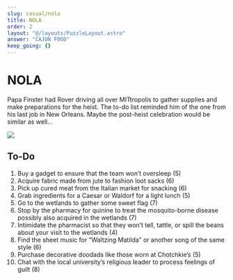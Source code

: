 ```yaml
---
slug: casual/nola
title: NOLA
order: 2
layout: "@/layouts/PuzzleLayout.astro"
answer: "CAJUN FOOD"
keep_going: {}
---
```


# NOLA

<div class="italics">
  Papa Finster had Rover driving all over MITtropolis to gather supplies and make preparations for
  the heist. The to-do list reminded him of the one from his last job in New Orleans. Maybe the
  post-heist celebration would be similar as well…
</div>

<img src="/NOLA.png" class="aspect-square"></img>

## To-Do

<ol>
  <li>Buy a gadget to ensure that the team won’t oversleep (5)</li>
  <li>Acquire fabric made from jute to fashion loot sacks (6)</li>
  <li>Pick up cured meat from the Italian market for snacking (6)</li>
  <li>Grab ingredients for a Caesar or Waldorf for a light lunch (5)</li>
  <li>Go to the wetlands to gather some sweet flag (7)</li>
  <li>
    Stop by the pharmacy for quinine to treat the mosquito-borne disease possibly also acquired in
    the wetlands (7)
  </li>
  <li>
    Intimidate the pharmacist so that they won’t tell, tattle, or spill the beans about your visit
    to the wetlands (4)
  </li>
  <li>Find the sheet music for “Waltzing Matilda” or another song of the same style (6)</li>
  <li>Purchase decorative doodads like those worn at Chotchkie’s (5)</li>
  <li>Chat with the local university’s religious leader to process feelings of guilt (8)</li>
</ol>

